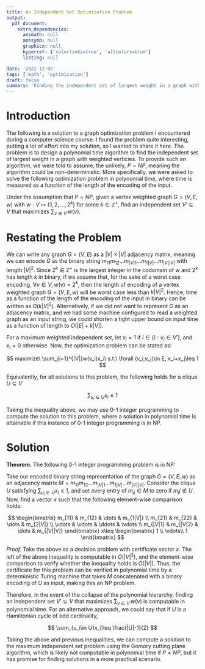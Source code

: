 ```yaml
---
title: An Independent Set Optimization Problem
output:
  pdf_document:
    extra_dependencies:
      amsmath: null
      amssymb: null
      graphicx: null
      hyperref: ['colorlinks=true', 'allcolors=blue']
      listing: null

date: '2022-12-05'
tags: ['math', 'optimization']
draft: false
summary: 'Finding the independent set of largest weight in a graph with weighted verticies, in the event of a collapse of the polynomial hierarchy.'
---
```


# Introduction

The following is a solution to a graph optimization problem I encountered during a computer science course.
I found the problem quite interesting, putting a lot of effort into my solution, so I wanted to share it here.
The problem is to design a polynomial time algorithm to find the independent set of largest weight in a graph with weighted verticies. To provide such an algorithm, we were told to assume, the unlikely, $P=NP$, meaning the algorithm could be non-deterministic.
More specifically, we were asked to solve the following optimization problem in polynomial time, where time is measured as a function of the length of the encoding of the input.

Under the assumption that $P=NP$, given a vertex weighted graph $G=(V,E,w)$ with $w:V\mapsto \{1, 2, ... ,2^k\}$ for some $k\in \mathbb{Z^+}$, find an independent set $V'\subseteq V$ that maximizes $\sum_{v\in V'}w(v)$.

# Restating the Problem

We can write any graph $G=(V,E)$ as a $|V|\times|V|$ adjacency matrix, meaning we can encode $G$ as the binary string $m_{11}m_{12}...m_{|V|1}...m_{1|V|}...m_{|V||V|}$ with length $|V|^2$. Since $2^k\in \mathbb{Z}^+$ is the largest integer in the codomain of $w$ and $2^k$ has length $k$ in binary, if we assume that, for the sake of a worst case encoding, $\forall v\in V, w(v)=2^k$, then the length of encoding of a vertex weighted graph $G=(V,E,w)$ will be worst case less than $k|V|^2$. Hence, time as a function of the length of the encoding of the input in binary can be written as $O(k|V|^2)$. Alternatively, if we did not want to represent $G$ as an adjacency matrix, and we had some machine configured to read a weighted graph as an input string, we could shorten a tight upper bound on input time as a function of length to $O(|E|+k|V|)$.

For a maximum weighted independent set, let $x_i=1$ if $i\in \{i:v_i\in V'\}$, and $x_i=0$ otherwise. Now, the optimization problem can be stated as:

$$
maximize\ \sum_{i=1}^{|V|}w(v_i)x_i\ s.t.\ \forall (v_i,v_j)\in E, x_i+x_j\leq 1
$$

Equivalently, for all solutions to this problem, the following holds for a clique $U\subseteq V$

$$
\sum_{u_i\in U}x_i\leq 1
$$

Taking the inequality above, we may use 0-1 integer programming to compute the solution to this problem, where a solution in polynomial time is attainable if this instance of 0-1 integer programming is in NP.

# Solution

**Theorem.** The following 0-1 integer programming problem is in NP:

Take our encoded binary string representation of the graph $G=(V,E,w)$ as an adjacency matrix
$M=m_{11}m_{12}...m_{|V|1}...m_{1|V|}...m_{|V||V|}$. Consider the clique $U$ satisfying $\sum_{u_i\in U}x_i\leq 1$, and set every entry of $m_{ij}\in M$ to zero if $m_ij\notin U$. Now, find a vector $x$ such that the following element-wise comparison holds:

$$
\begin{bmatrix}
m_{11} & m_{12} & \dots & m_{1|V|} \\
m_{21} & m_{22} & \dots & m_{2|V|} \\
\vdots & \vdots & \ddots & \vdots \\
m_{|V|1} & m_{|V|2} & \dots & m_{|V||V|}
\end{bmatrix}
x\leq \begin{bmatrix}
1 \\ \vdots\\ 1
\end{bmatrix}
$$

_Proof._ Take the above as a decision problem with certificate vector $x$. The left of the above inequality is computable in $O(|V|^2)$, and the element-wise comparison to verify whether the inequality holds is $O(|V|)$. Thus, the certificate for this problem can be verified in polynomial time by a deterministic Turing machine that takes $M$ concatenated with a binary encoding of $U$ as input, making this an NP problem.

Therefore, in the event of the collapse of the polynomial hierarchy, finding an independent set $V'\subseteq V$ that maximizes $\sum_{v\in V'}w(v)$ is computable in polynomial time. For an alternative approach, we could say that if $U$ is a Hamiltonian cycle of odd cardinality,

$$
\sum_{u_i\in U}x_i\leq \frac{|U|-1}{2}
$$

Taking the above and previous inequalities, we can compute a solution to the maximum independent set problem using the Gomory cutting plane algorithm, which is likely not computable in polynomial time if $P\neq NP$, but it has promise for finding solutions in a more practical scenario.
